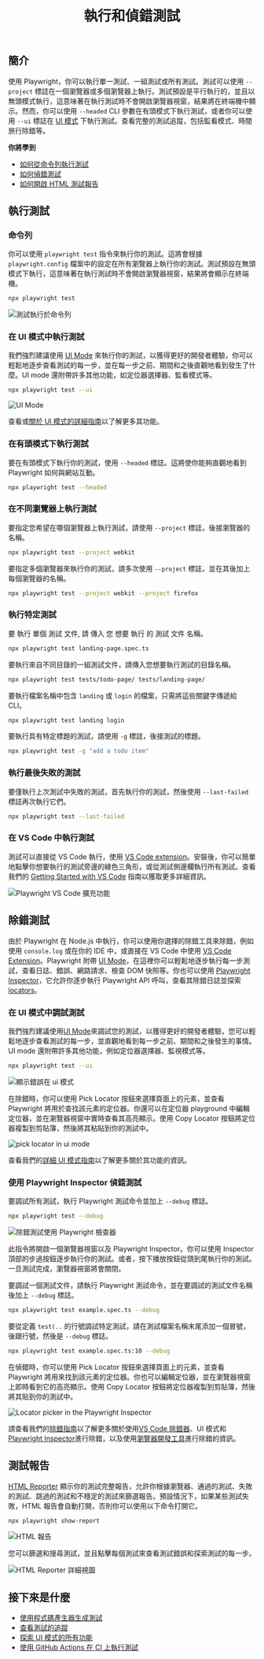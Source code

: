 ﻿---
id: running-tests
title: "執行和偵錯測試"
---

## 簡介

使用 Playwright，你可以執行單一測試、一組測試或所有測試。測試可以使用 `--project` 標誌在一個瀏覽器或多個瀏覽器上執行。測試預設是平行執行的，並且以無頭模式執行，這意味著在執行測試時不會開啟瀏覽器視窗，結果將在終端機中顯示。然而，你可以使用 `--headed` CLI 參數在有頭模式下執行測試，或者你可以使用 `--ui` 標誌在 [UI 模式](./test-ui-mode.mdx) 下執行測試。查看完整的測試追蹤，包括監看模式、時間旅行除錯等。

**你將學到**


- [如何從命令列執行測試](/running-tests.mdx#命令列)
- [如何偵錯測試](/running-tests.mdx#除錯測試)
- [如何開啟 HTML 測試報告](/running-tests.mdx#測試報告)

## 執行測試

### 命令列

你可以使用 `playwright test` 指令來執行你的測試。這將會根據 `playwright.config` 檔案中的設定在所有瀏覽器上執行你的測試。測試預設在無頭模式下執行，這意味著在執行測試時不會開啟瀏覽器視窗，結果將會顯示在終端機。

```bash
npx playwright test
```

![測試執行於命令列](https://github.com/microsoft/playwright/assets/13063165/981c1b2b-dc7e-4b85-b241-272b44da6628)

### 在 UI 模式中執行測試

我們強烈建議使用 [UI Mode](./test-ui-mode.mdx) 來執行你的測試，以獲得更好的開發者體驗，你可以輕鬆地逐步查看測試的每一步，並在每一步之前、期間和之後直觀地看到發生了什麼。UI mode 還附帶許多其他功能，如定位器選擇器、監看模式等。

```bash
npx playwright test --ui
```

![UI Mode](https://github.com/microsoft/playwright/assets/13063165/c5b501cc-4f5d-485a-87cc-66044c651786)

查看或[關於 UI 模式的詳細指南](./test-ui-mode.mdx)以了解更多其功能。

### 在有頭模式下執行測試

要在有頭模式下執行你的測試，使用 `--headed` 標誌。這將使你能夠直觀地看到 Playwright 如何與網站互動。

```bash
npx playwright test --headed
```

### 在不同瀏覽器上執行測試

要指定您希望在哪個瀏覽器上執行測試，請使用 `--project` 標誌，後接瀏覽器的名稱。

```bash
npx playwright test --project webkit
```

要指定多個瀏覽器來執行你的測試，請多次使用 `--project` 標誌，並在其後加上每個瀏覽器的名稱。

```bash
npx playwright test --project webkit --project firefox
```

### 執行特定測試

要 執行 單個 測試 文件, 請 傳入 您 想要 執行 的 測試 文件 名稱。

```bash
npx playwright test landing-page.spec.ts
```

要執行來自不同目錄的一組測試文件，請傳入您想要執行測試的目錄名稱。

```bash
npx playwright test tests/todo-page/ tests/landing-page/
```

要執行檔案名稱中包含 `landing` 或 `login` 的檔案，只需將這些關鍵字傳遞給 CLI。

```bash
npx playwright test landing login
```

要執行具有特定標題的測試，請使用 `-g` 標誌，後接測試的標題。

```bash
npx playwright test -g "add a todo item"
```

### 執行最後失敗的測試

要僅執行上次測試中失敗的測試，首先執行你的測試，然後使用 `--last-failed` 標誌再次執行它們。

```bash
npx playwright test --last-failed
```

### 在 VS Code 中執行測試

測試可以直接從 VS Code 執行，使用 [VS Code extension](https://marketplace.visualstudio.com/items?itemName=ms-playwright.playwright)。安裝後，你可以簡單地點擊你想要執行的測試旁邊的綠色三角形，或從測試側邊欄執行所有測試。查看我們的 [Getting Started with VS Code](./getting-started-vscode.mdx#running-tests) 指南以獲取更多詳細資訊。

![Playwright VS Code 擴充功能](https://github.com/microsoft/playwright/assets/13063165/47726e70-683b-4bd5-94de-7d03dd45c30f)

## 除錯測試

由於 Playwright 在 Node.js 中執行，你可以使用你選擇的除錯工具來除錯，例如使用 `console.log` 或在你的 IDE 中，或直接在 VS Code 中使用 [VS Code Extension](./getting-started-vscode.mdx)。Playwright 附帶 [UI Mode](./test-ui-mode.mdx)，在這裡你可以輕鬆地逐步執行每一步測試，查看日誌、錯誤、網路請求、檢查 DOM 快照等。你也可以使用 [Playwright Inspector](./debug.mdx#playwright-inspector)，它允許你逐步執行 Playwright API 呼叫，查看其除錯日誌並探索 [locators](./locators.mdx)。

### 在 UI 模式中調試測試

我們強烈建議使用[UI Mode](./test-ui-mode.mdx)來調試您的測試，以獲得更好的開發者體驗，您可以輕鬆地逐步查看測試的每一步，並直觀地看到每一步之前、期間和之後發生的事情。UI mode 還附帶許多其他功能，例如定位器選擇器、監視模式等。

```bash
npx playwright test --ui
```

![顯示錯誤在 ui 模式](https://github.com/microsoft/playwright/assets/13063165/ffca2fd1-5349-41fb-ade9-ace143bb2c58)

在除錯時，你可以使用 Pick Locator 按鈕來選擇頁面上的元素，並查看 Playwright 將用於查找該元素的定位器。你還可以在定位器 playground 中編輯定位器，並在瀏覽器視窗中實時查看其高亮顯示。使用 Copy Locator 按鈕將定位器複製到剪貼簿，然後將其粘貼到你的測試中。

![pick locator in ui mode](https://github.com/microsoft/playwright/assets/13063165/9e7eeb84-bd26-4010-8614-75e24b56c716)

查看我們的[詳細 UI 模式指南](./test-ui-mode.mdx)以了解更多關於其功能的資訊。

### 使用 Playwright Inspector 偵錯測試

要調試所有測試，執行 Playwright 測試命令並加上 `--debug` 標誌。

```bash
npx playwright test --debug
```

![除錯測試使用 Playwright 檢查器](https://github.com/microsoft/playwright/assets/13063165/6b3b3caa-d258-4cb8-aa05-cd407f501626)

此指令將開啟一個瀏覽器視窗以及 Playwright Inspector。你可以使用 Inspector 頂部的步過按鈕逐步執行你的測試。或者，按下播放按鈕從頭到尾執行你的測試。一旦測試完成，瀏覽器視窗將會關閉。

要調試一個測試文件，請執行 Playwright 測試命令，並在要調試的測試文件名稱後加上 `--debug` 標誌。

```bash
npx playwright test example.spec.ts --debug
```

要從定義 `test(..` 的行號調試特定測試，請在測試檔案名稱末尾添加一個冒號，後跟行號，然後是 `--debug` 標誌。

```bash
npx playwright test example.spec.ts:10 --debug
```

在偵錯時，你可以使用 Pick Locator 按鈕來選擇頁面上的元素，並查看 Playwright 將用來找到該元素的定位器。你也可以編輯定位器，並在瀏覽器視窗上即時看到它的高亮顯示。使用 Copy Locator 按鈕將定位器複製到剪貼簿，然後將其貼到你的測試中。

![Locator picker in the Playwright Inspector](https://github.com/microsoft/playwright/assets/13063165/013d5edb-583e-423a-bb53-9f57bab7f3e1)

請查看我們的[除錯指南](./debug.mdx)以了解更多關於使用[VS Code 除錯器](./debug.mdx#vs-code-debugger)、UI 模式和[Playwright Inspector](./debug.mdx#playwright-inspector)進行除錯，以及使用[瀏覽器開發工具](./debug.mdx#browser-developer-tools)進行除錯的資訊。

## 測試報告

[HTML Reporter](./test-reporters.mdx#html-reporter) 顯示你的測試完整報告，允許你根據瀏覽器、通過的測試、失敗的測試、跳過的測試和不穩定的測試來篩選報告。預設情況下，如果某些測試失敗，HTML 報告會自動打開，否則你可以使用以下命令打開它。

```bash
npx playwright show-report
```

![HTML 報告](https://github.com/microsoft/playwright/assets/13063165/c5f60e56-fb75-4a2d-a4b6-054b8c5d69c1)

您可以篩選和搜尋測試，並且點擊每個測試來查看測試錯誤和探索測試的每一步。

![HTML Reporter 詳細視圖](https://github.com/microsoft/playwright/assets/13063165/f36ada14-4701-4534-a3be-ed22c2b16cf5)

## 接下來是什麼

- [使用程式碼產生器生成測試](./codegen-intro.mdx)
- [查看測試的追蹤](./trace-viewer-intro.mdx)
- [探索 UI 模式的所有功能](./test-ui-mode.mdx)
- [使用 GitHub Actions 在 CI 上執行測試](./ci-intro.mdx)




[Accessibility]: /api/class-accessibility.mdx "Accessibility"
[Android]: /api/class-android.mdx "Android"
[AndroidDevice]: /api/class-androiddevice.mdx "AndroidDevice"
[AndroidInput]: /api/class-androidinput.mdx "AndroidInput"
[AndroidSocket]: /api/class-androidsocket.mdx "AndroidSocket"
[AndroidWebView]: /api/class-androidwebview.mdx "AndroidWebView"
[APIRequest]: /api/class-apirequest.mdx "APIRequest"
[APIRequestContext]: /api/class-apirequestcontext.mdx "APIRequestContext"
[APIResponse]: /api/class-apiresponse.mdx "APIResponse"
[APIResponseAssertions]: /api/class-apiresponseassertions.mdx "APIResponseAssertions"
[Browser]: /api/class-browser.mdx "Browser"
[BrowserContext]: /api/class-browsercontext.mdx "BrowserContext"
[BrowserServer]: /api/class-browserserver.mdx "BrowserServer"
[BrowserType]: /api/class-browsertype.mdx "BrowserType"
[CDPSession]: /api/class-cdpsession.mdx "CDPSession"
[Clock]: /api/class-clock.mdx "Clock"
[ConsoleMessage]: /api/class-consolemessage.mdx "ConsoleMessage"
[Coverage]: /api/class-coverage.mdx "Coverage"
[Dialog]: /api/class-dialog.mdx "Dialog"
[Download]: /api/class-download.mdx "Download"
[Electron]: /api/class-electron.mdx "Electron"
[ElectronApplication]: /api/class-electronapplication.mdx "ElectronApplication"
[ElementHandle]: /api/class-elementhandle.mdx "ElementHandle"
[FileChooser]: /api/class-filechooser.mdx "FileChooser"
[Frame]: /api/class-frame.mdx "Frame"
[FrameLocator]: /api/class-framelocator.mdx "FrameLocator"
[GenericAssertions]: /api/class-genericassertions.mdx "GenericAssertions"
[JSHandle]: /api/class-jshandle.mdx "JSHandle"
[Keyboard]: /api/class-keyboard.mdx "Keyboard"
[Locator]: /api/class-locator.mdx "Locator"
[LocatorAssertions]: /api/class-locatorassertions.mdx "LocatorAssertions"
[Logger]: /api/class-logger.mdx "Logger"
[Mouse]: /api/class-mouse.mdx "Mouse"
[Page]: /api/class-page.mdx "Page"
[PageAssertions]: /api/class-pageassertions.mdx "PageAssertions"
[Playwright]: /api/class-playwright.mdx "Playwright"
[PlaywrightAssertions]: /api/class-playwrightassertions.mdx "PlaywrightAssertions"
[Request]: /api/class-request.mdx "Request"
[Response]: /api/class-response.mdx "Response"
[Route]: /api/class-route.mdx "Route"
[Selectors]: /api/class-selectors.mdx "Selectors"
[SnapshotAssertions]: /api/class-snapshotassertions.mdx "SnapshotAssertions"
[TimeoutError]: /api/class-timeouterror.mdx "TimeoutError"
[Touchscreen]: /api/class-touchscreen.mdx "Touchscreen"
[Tracing]: /api/class-tracing.mdx "Tracing"
[Video]: /api/class-video.mdx "Video"
[WebError]: /api/class-weberror.mdx "WebError"
[WebSocket]: /api/class-websocket.mdx "WebSocket"
[Worker]: /api/class-worker.mdx "Worker"
[Fixtures]: /api/class-fixtures.mdx "Fixtures"
[FullConfig]: /api/class-fullconfig.mdx "FullConfig"
[FullProject]: /api/class-fullproject.mdx "FullProject"
[Test]: /api/class-test.mdx "Test"
[TestConfig]: /api/class-testconfig.mdx "TestConfig"
[TestInfo]: /api/class-testinfo.mdx "TestInfo"
[TestInfoError]: /api/class-testinfoerror.mdx "TestInfoError"
[TestOptions]: /api/class-testoptions.mdx "TestOptions"
[TestProject]: /api/class-testproject.mdx "TestProject"
[WorkerInfo]: /api/class-workerinfo.mdx "WorkerInfo"
[Location]: /api/class-location.mdx "Location"
[Reporter]: /api/class-reporter.mdx "Reporter"
[Suite]: /api/class-suite.mdx "Suite"
[TestCase]: /api/class-testcase.mdx "TestCase"
[TestError]: /api/class-testerror.mdx "TestError"
[TestResult]: /api/class-testresult.mdx "TestResult"
[TestStep]: /api/class-teststep.mdx "TestStep"
[Element]: https://developer.mozilla.org/en-US/docs/Web/API/element "Element"
[EvaluationArgument]: /evaluating.mdx#evaluation-argument "EvaluationArgument"
[Promise]: https://developer.mozilla.org/en-US/docs/Web/JavaScript/Reference/Global_Objects/Promise "Promise"
[iterator]: https://developer.mozilla.org/en-US/docs/Web/JavaScript/Reference/Iteration_protocols "Iterator"
[origin]: https://developer.mozilla.org/en-US/docs/Glossary/Origin "Origin"
[selector]: https://developer.mozilla.org/en-US/docs/Web/CSS/CSS_Selectors "selector"
[Serializable]: https://developer.mozilla.org/en-US/docs/Web/JavaScript/Reference/Global_Objects/JSON/stringify#Description "Serializable"
[UIEvent.detail]: https://developer.mozilla.org/en-US/docs/Web/API/UIEvent/detail "UIEvent.detail"
[UnixTime]: https://en.wikipedia.org/wiki/Unix_time "Unix Time"
[xpath]: https://developer.mozilla.org/en-US/docs/Web/XPath "xpath"

[Array]: https://developer.mozilla.org/en-US/docs/Web/JavaScript/Reference/Global_Objects/Array "Array"
[boolean]: https://developer.mozilla.org/en-US/docs/Web/JavaScript/Data_structures#Boolean_type "Boolean"
[Buffer]: https://nodejs.org/api/buffer.html#buffer_class_buffer "Buffer"
[ChildProcess]: https://nodejs.org/api/child_process.html "ChildProcess"
[Error]: https://nodejs.org/api/errors.html#errors_class_error "Error"
[EventEmitter]: https://nodejs.org/api/events.html#events_class_eventemitter "EventEmitter"
[function]: https://developer.mozilla.org/en-US/docs/Web/JavaScript/Reference/Global_Objects/Function "Function"
[FormData]: https://developer.mozilla.org/en-US/docs/Web/API/FormData "FormData"
[Map]: https://developer.mozilla.org/en-US/docs/Web/JavaScript/Reference/Global_Objects/Map "Map"
[Metadata]: https://developer.mozilla.org/en-US/docs/Web/JavaScript/Reference/Global_Objects/Object "Object&lt;string, any&gt;"
[null]: https://developer.mozilla.org/en-US/docs/Web/JavaScript/Reference/Global_Objects/null "null"
[number]: https://developer.mozilla.org/en-US/docs/Web/JavaScript/Data_structures#Number_type "Number"
[Object]: https://developer.mozilla.org/en-US/docs/Web/JavaScript/Reference/Global_Objects/Object "Object"
[Promise]: https://developer.mozilla.org/en-US/docs/Web/JavaScript/Reference/Global_Objects/Promise "Promise"
[Readable]: https://nodejs.org/api/stream.html#stream_class_stream_readable "Readable"
[ReadStream]: https://nodejs.org/api/fs.html#class-fsreadstream "ReadStream"
[RegExp]: https://developer.mozilla.org/en-US/docs/Web/JavaScript/Reference/Global_Objects/RegExp "RegExp"
[string]: https://developer.mozilla.org/en-US/docs/Web/JavaScript/Data_structures#String_type "string"
[void]: https://developer.mozilla.org/en-US/docs/Web/JavaScript/Reference/Global_Objects/undefined "void"
[URL]: https://nodejs.org/api/url.html "URL"
[URLSearchParams]: https://developer.mozilla.org/en-US/docs/Web/API/URLSearchParams "URLSearchParams"

[all available image tags]: https://mcr.microsoft.com/en-us/product/playwright/about "all available image tags"
[Microsoft Artifact Registry]: https://mcr.microsoft.com/en-us/product/playwright/about "Microsoft Artifact Registry"
[Dockerfile.jammy]: https://github.com/microsoft/playwright/blob/main/utils/docker/Dockerfile.jammy "Dockerfile.jammy"
